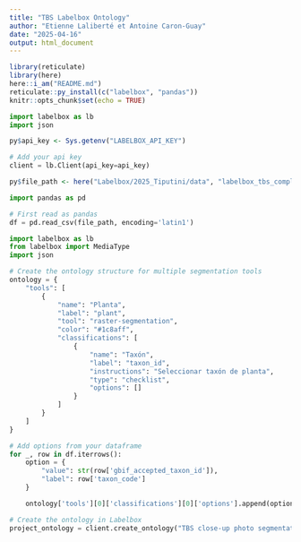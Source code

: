 ```yaml
---
title: "TBS Labelbox Ontology"
author: "Etienne Laliberté et Antoine Caron-Guay"
date: "2025-04-16"
output: html_document
---
```


```r
library(reticulate)
library(here)
here::i_am("README.md")
reticulate::py_install(c("labelbox", "pandas"))
knitr::opts_chunk$set(echo = TRUE)
```


```python
import labelbox as lb
import json
```


```r
py$api_key <- Sys.getenv("LABELBOX_API_KEY")
```


```python
# Add your api key
client = lb.Client(api_key=api_key)
```


```r
py$file_path <- here("Labelbox/2025_Tiputini/data", "labelbox_tbs_completelist.csv")
```


```python
import pandas as pd

# First read as pandas
df = pd.read_csv(file_path, encoding='latin1')
```


```python
import labelbox as lb
from labelbox import MediaType 
import json

# Create the ontology structure for multiple segmentation tools
ontology = {
    "tools": [
        {
            "name": "Planta",
            "label": "plant",
            "tool": "raster-segmentation",
            "color": "#1c8aff", 
            "classifications": [
                {
                    "name": "Taxón",
                    "label": "taxon_id",
                    "instructions": "Seleccionar taxón de planta",
                    "type": "checklist",
                    "options": []
                }
            ]
        }
    ]
}

# Add options from your dataframe
for _, row in df.iterrows():
    option = {
        "value": str(row['gbif_accepted_taxon_id']),
        "label": row['taxon_code']
    }

    ontology['tools'][0]['classifications'][0]['options'].append(option)
```


```python
# Create the ontology in Labelbox
project_ontology = client.create_ontology("TBS close-up photo segmentation - single list (espanol)", ontology, media_type=MediaType.Image)
```

